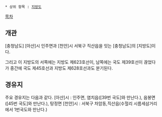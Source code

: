 * 상위 항목 : [[지방도]]

[[목차]]
== 개관 ==
[충청남도] [아산]시 인주면과 [천안]시 서북구 직산읍을 잇는 [충청남도]의 [지방도]이다.

그리고 이 지방도의 서쪽에는 지방도 제623호선이, 남쪽에는 국도 제39호선이 끊었다가 중간에 국도 제45호선과 지방도 제628호선과도 분기된다.

== 경유지 ==
주요 경유지는 다음과 같다.
[아산]시 : 인주면, 염치읍([39번 국도]와 만난다.), 음봉면([45번 국도]와 만난다.), 탕정면
[천안]시 : 서북구 차암동,직산읍(수헐리 시름세삼거리에서 1번국도와 만난다.)
